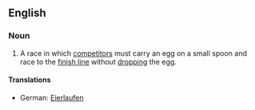 ==English==
{{wikipedia}}
===Noun===
{{en-noun|sg=[[egg]] and [[spoon]] [[race]]}}

# {{mostly|British|games}} A race in which [[competitors]] must carry an egg on a small spoon and race to the [[finish line]] without [[drop]]ping the egg.

====Translations====
{{trans-top|race in which competitors must carry an egg on a small spoon}}
*German: [[Eierlaufen]] {{n}}
{{trans-mid}}
{{trans-bottom}}